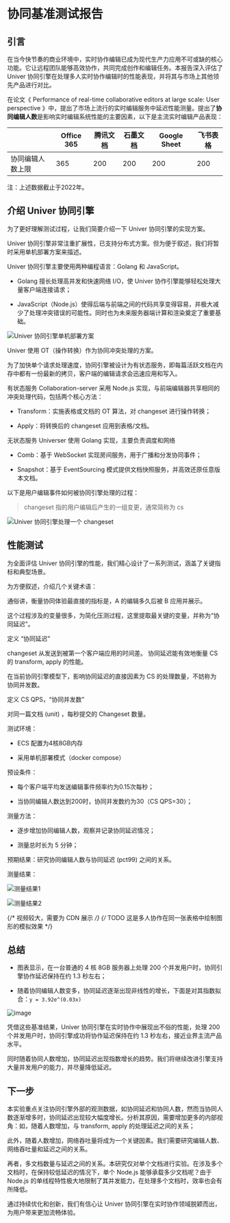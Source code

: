 
# 协同基准测试报告

<BadgeGroup values={[UniverTypes.GENERAL]} value={UniverTypes.GENERAL} />

## 引言

在当今快节奏的商业环境中，实时协作编辑已成为现代生产力应用不可或缺的核心功能。它让远程团队能够高效协作，共同完成创作和编辑任务。本报告深入评估了 Univer 协同引擎在处理多人实时协作编辑时的性能表现，并将其与市场上其他领先产品进行对比。

在论文《 Performance of real-time collaborative editors at large scale: User perspective 》中，提出了市场上流行的实时编辑服务中延迟性能测量。提出了**协同编辑人数**是影响实时编辑系统性能的主要因素，以下是主流实时编辑产品表现：

|                  | Office 365 | 腾讯文档 | 石墨文档 | Google Sheet | 飞书表格 |
|------------------|------------|----------|----------|--------------|----------|
| 协同编辑人数上限 | 365        | 200      | 200      | 200          | 200      |


注：上述数据截止于2022年。

## 介绍 Univer 协同引擎

为了更好理解测试过程，让我们简要介绍一下 Univer 协同引擎的实现方案。

Univer 协同引擎非常注重扩展性，已支持分布式方案。但为便于叙述，我们将暂时采用单机部署方案来描述。

Univer 协同引擎主要使用两种编程语言：Golang 和 JavaScript。

- Golang 擅长处理高并发和快速网络 I/O，使 Univer 协作引擎能够轻松处理大量客户端连接请求；

- JavaScript（Node.js）使得后端与前端之间的代码共享变得容易，并极大减少了处理冲突错误的可能性。同时也为未来服务器端计算和渲染奠定了重要基础。

![Univer 协同引擎单机部署方案](./collaborative-benchmark/image1.png)

Univer 使用 OT（操作转换）作为协同冲突处理的方案。

为了加快单个请求处理速度，协同引擎被设计为有状态服务，即每篇活跃文档在内存中都有一份最新的拷贝，客户端的编辑请求会迅速应用和写入。

有状态服务 Collaboration-server 采用 Node.js 实现，与前端编辑器共享相同的冲突处理代码，包括两个核心方法：

- Transform：实施表格或文档的 OT 算法，对 changeset 进行操作转换；

- Apply：将转换后的 changeset 应用到表格/文档。

无状态服务 Universer 使用 Golang 实现，主要负责调度和网络

- Comb：基于 WebSocket 实现房间服务，用于广播和分发协同事件；

- Snapshot：基于 EventSourcing 模式提供文档快照服务，并高效还原任意版本文档。

以下是用户编辑事件如何被协同引擎处理的过程：

> changeset 指的用户编辑后产生的一组变更，通常简称为 cs

![Univer 协同引擎处理一个 changeset](./collaborative-benchmark/image2.png)


## 性能测试

为全面评估 Univer 协同引擎的性能，我们精心设计了一系列测试，涵盖了关键指标和典型场景。

为方便叙述，介绍几个关键术语：

通俗讲，衡量协同体验最直接的指标是，A 的编辑多久后被 B 应用并展示。

这个过程涉及的变量很多，为简化压测过程，这里提取最关键的变量，并称为“协同延迟”。

<Callout emoji="⏰">
  定义 “协同延迟”

  changeset 从发送到被第一个客户端应用的时间差。
  协同延迟能有效地衡量 CS 的 transform, apply 的性能。
</Callout>

在当前协同引擎模型下，影响协同延迟的直接因素为 CS 的处理数量，不妨称为
协同并发数。


<Callout emoji="🚀">
  定义 CS QPS，“协同并发数”

  对同一篇文档 (unit) ，每秒提交的 Changeset 数量。
</Callout>

测试环境：

- ECS 配置为4核8GB内存

- 采用单机部署模式（docker compose）

预设条件：

- 每个客户端平均发送编辑事件频率约为0.15次每秒；

- 当协同编辑人数达到200时，协同并发数约为30（CS QPS=30）；

测量方法：

- 逐步增加协同编辑人数，观察并记录协同延迟情况；

- 测量总时长为 5 分钟；

预期结果：研究协同编辑人数与协同延迟 (pct99) 之间的关系。

测量结果：

![测量结果1](./collaborative-benchmark/image3.png)


![测量结果2](./collaborative-benchmark/image4.png)


{/* 视频较大，需要为 CDN 展示 */}
{/* TODO 这是多人协作在同一张表格中绘制图形的模拟效果 */}

## 总结

- 图表显示，在一台普通的 4 核 8GB 服务器上处理 200 个并发用户时，协同引擎协作延迟保持在约 1.3 秒左右；

- 随着协同编辑人数变多，协同延迟逐渐出现非线性的增长，下面是对其指数拟合：`y = 3.92e^(0.03x)`

![image](./collaborative-benchmark/image5.png)

凭借这些基准结果，Univer 协同引擎在实时协作中展现出不俗的性能，处理 200 个并发用户时，协同引擎成功将协作延迟保持在约 1.3 秒左右，接近业界主流产品水平。

同时随着协同人数增加，协同延迟出现指数增长的趋势。我们将继续改进引擎支持大量并发用户的能力，并尽量降低延迟。

## 下一步

本实验重点关注协同引擎外部的观测数据，如协同延迟和协同人数，然而当协同人数逐渐增多时，协同延迟出现较大幅度增长。分析其原因，需要增加更多的内部视角：如，随着人数增加，与 transform, apply 的处理延迟之间的关系；

此外，随着人数增加，网络吞吐量将成为一个关键因素。我们需要研究编辑人数、网络吞吐量和延迟之间的关系。

再者，多文档数量与延迟之间的关系。本研究仅对单个文档进行实验。在涉及多个文档时，在保持较低延迟的情况下，单个 Node.js 能够承载多少文档呢？由于 Node.js 的单线程特性极大地限制了其并发能力，在处理多个文档时，效率也会有所降低。

通过持续优化和创新，我们有信心让 Univer 协同引擎在实时协作领域脱颖而出，为用户带来更加流畅体验。

